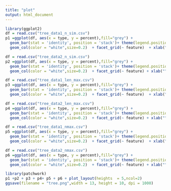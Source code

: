 ```yaml
---
title: "plot"
output: html_document
---
```


```r
library(ggplot2)
df = read.csv("tree_data1_n_sim.csv")
p1 =ggplot(df, aes(x = type, y = percent),fill="grey") + 
  geom_bar(stat = 'identity', position = 'stack')+ theme(legend.position = "none") +
  geom_col(color = "white",size=0.2)  + facet_grid(~ feature)  + xlab("") + ylab("Proportion") + labs(title="Different Numbers of Candidate Models \n (Mammographic Mass Data)")  + theme(plot.title = element_text(hjust = 0.5,size=12))+ scale_y_continuous(breaks=seq(0,1,by=0.1))

df = read.csv("tree_data2_n_sim.csv")
p2 =ggplot(df, aes(x = type, y = percent),fill="grey") + 
  geom_bar(stat = 'identity', position = 'stack')+ theme(legend.position = "none") +
  geom_col(color = "white",size=0.2)  + facet_grid(~ feature) + xlab("") + ylab("Proportion")+ labs(title="Different Numbers of Candidate Models \n (Breast Cancer Data)")  + theme(plot.title = element_text(hjust = 0.5,size=12))+ scale_y_continuous(breaks=seq(0,1,by=0.1))

df = read.csv("tree_data1_len_max.csv")
p3 =ggplot(df, aes(x = type, y = percent),fill="grey") + 
  geom_bar(stat = 'identity', position = 'stack')+ theme(legend.position = "none") +
  geom_col(color = "white",size=0.2)  + facet_grid(~ feature)  + xlab("") + ylab("Proportion") + labs(title="Different Maximum Depth for Tree Structure \n (Mammographic Mass Data)")  + theme(plot.title = element_text(hjust = 0.5,size=12))+ scale_y_continuous(breaks=seq(0,1,by=0.1))

df = read.csv("tree_data2_len_max.csv")
p4 =ggplot(df, aes(x = type, y = percent),fill="grey") + 
  geom_bar(stat = 'identity', position = 'stack')+ theme(legend.position = "none") +
  geom_col(color = "white",size=0.2)  + facet_grid(~ feature) + xlab("") + ylab("Proportion")+ labs(title="Different Maximum Depth for Tree Structure \n (Breast Cancer Data)")  + theme(plot.title = element_text(hjust = 0.5,size=12))+ scale_y_continuous(breaks=seq(0,1,by=0.1))

df = read.csv("tree_data1_nmax.csv")
p5 =ggplot(df, aes(x = type, y = percent),fill="grey") + 
  geom_bar(stat = 'identity', position = 'stack')+ theme(legend.position = "none") +
  geom_col(color = "white",size=0.2)  + facet_grid(~ feature)  + xlab("") + ylab("Proportion") + labs(title="Different Maximum Sample Size \n (Mammographic Mass Data)")  + theme(plot.title = element_text(hjust = 0.5,size=12))+ scale_y_continuous(breaks=seq(0,1,by=0.1))

df = read.csv("tree_data2_nmax.csv")
p6 =ggplot(df, aes(x = type, y = percent),fill="grey") + 
  geom_bar(stat = 'identity', position = 'stack')+ theme(legend.position = "none") +
  geom_col(color = "white",size=0.2)  + facet_grid(~ feature) + xlab("") + ylab("Proportion")+ labs(title="Different Maximum Sample Size \n (Breast Cancer Data)")  + theme(plot.title = element_text(hjust = 0.5,size=12))+ scale_y_continuous(breaks=seq(0,1,by=0.1))

library(patchwork)
p1 +p2 + p3 + p4+ p5 + p6 + plot_layout(heights  = 5,ncol=2)
ggsave(filename = "tree.png",width = 13, height = 10, dpi = 1000)
```